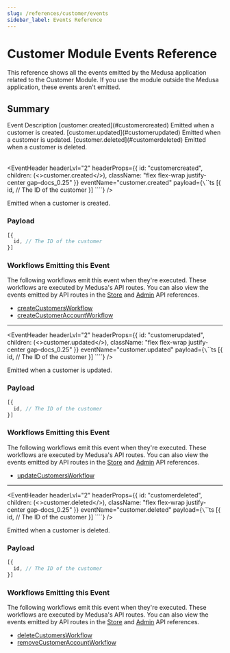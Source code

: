 ```yaml
---
slug: /references/customer/events
sidebar_label: Events Reference
---
```



# Customer Module Events Reference

This reference shows all the events emitted by the Medusa application related to the Customer Module. If you use the module outside the Medusa application, these events aren't emitted.

## Summary

<Table>
  <Table.Header>
    <Table.Row>
      <Table.HeaderCell>
Event
</Table.HeaderCell>
      <Table.HeaderCell>
Description
</Table.HeaderCell>
    </Table.Row>
  </Table.Header>
  <Table.Body>
    <Table.Row>
      <Table.Cell>
[customer.created](#customercreated)
</Table.Cell>
      <Table.Cell>
Emitted when a customer is created.
</Table.Cell>
    </Table.Row>
    <Table.Row>
      <Table.Cell>
[customer.updated](#customerupdated)
</Table.Cell>
      <Table.Cell>
Emitted when a customer is updated.
</Table.Cell>
    </Table.Row>
    <Table.Row>
      <Table.Cell>
[customer.deleted](#customerdeleted)
</Table.Cell>
      <Table.Cell>
Emitted when a customer is deleted.
</Table.Cell>
    </Table.Row>
  </Table.Body>
</Table>

<EventHeader headerLvl="2" headerProps={{ id: "customercreated", children: (<>customer.created</>), className: "flex flex-wrap justify-center gap-docs_0.25" }} eventName="customer.created" payload={`\`\`\`ts
[{
  id, // The ID of the customer
}]
\`\`\``} />

Emitted when a customer is created.

### Payload

```ts
[{
  id, // The ID of the customer
}]
```

### Workflows Emitting this Event

The following workflows emit this event when they're executed. These workflows are executed by Medusa's API routes. You can also view the events emitted by API routes in the [Store](https://docs.medusajs.com/api/store) and [Admin](https://docs.medusajs.com/api/admin) API references.

- [createCustomersWorkflow](/references/medusa-workflows/createCustomersWorkflow)
- [createCustomerAccountWorkflow](/references/medusa-workflows/createCustomerAccountWorkflow)

---

<EventHeader headerLvl="2" headerProps={{ id: "customerupdated", children: (<>customer.updated</>), className: "flex flex-wrap justify-center gap-docs_0.25" }} eventName="customer.updated" payload={`\`\`\`ts
[{
  id, // The ID of the customer
}]
\`\`\``} />

Emitted when a customer is updated.

### Payload

```ts
[{
  id, // The ID of the customer
}]
```

### Workflows Emitting this Event

The following workflows emit this event when they're executed. These workflows are executed by Medusa's API routes. You can also view the events emitted by API routes in the [Store](https://docs.medusajs.com/api/store) and [Admin](https://docs.medusajs.com/api/admin) API references.

- [updateCustomersWorkflow](/references/medusa-workflows/updateCustomersWorkflow)

---

<EventHeader headerLvl="2" headerProps={{ id: "customerdeleted", children: (<>customer.deleted</>), className: "flex flex-wrap justify-center gap-docs_0.25" }} eventName="customer.deleted" payload={`\`\`\`ts
[{
  id, // The ID of the customer
}]
\`\`\``} />

Emitted when a customer is deleted.

### Payload

```ts
[{
  id, // The ID of the customer
}]
```

### Workflows Emitting this Event

The following workflows emit this event when they're executed. These workflows are executed by Medusa's API routes. You can also view the events emitted by API routes in the [Store](https://docs.medusajs.com/api/store) and [Admin](https://docs.medusajs.com/api/admin) API references.

- [deleteCustomersWorkflow](/references/medusa-workflows/deleteCustomersWorkflow)
- [removeCustomerAccountWorkflow](/references/medusa-workflows/removeCustomerAccountWorkflow)
